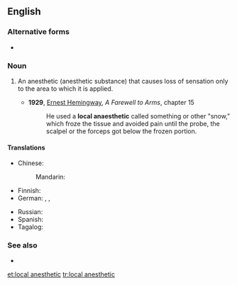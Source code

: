 ==English==

===Alternative forms===
* {{l|en|local anaesthetic}}

===Noun===
{{wikipedia}}
{{en-noun|head=[[local]] [[anesthetic]]}}

# {{label|en|medicine}} An anesthetic (anesthetic substance) that causes loss of sensation only to the area to which it is applied.
#* '''1929''', [[w:Ernest Hemingway|Ernest Hemingway]], ''A Farewell to Arms'', chapter 15
#*: He used a '''local anaesthetic''' called something or other "snow," which froze the tissue and avoided pain until the probe, the scalpel or the forceps got below the frozen portion.

====Translations====
{{trans-top|a local anesthetic}}
* Chinese:
*: Mandarin: {{t-needed|cmn}}
* Finnish: {{t-needed|fi}}
* German: {{t|de|Lokalanästhetikum|n}} {{qualifier|technical}}, {{t|de|lokales Betäubungsmittel|n}}, {{t+|de|Betäubungsmittel|n}}
{{trans-mid}}
* Russian: {{t-needed|ru}}
* Spanish: {{t-needed|es}}
* Tagalog: {{t|tl|pampamanhid}}
{{trans-bottom}}

===See also===
* {{l|en|general anesthetic}}

[[et:local anesthetic]]
[[tr:local anesthetic]]